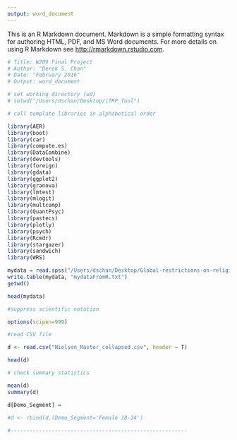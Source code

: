 ```yaml
---
output: word_document
---
```

This is an R Markdown document. Markdown is a simple formatting syntax for authoring HTML, PDF, and MS Word documents. For more details on using R Markdown see <http://rmarkdown.rstudio.com>.

```r

# Title: W209 Final Project
# Author: "Derek S. Chan"
# Date: "February 2016"
# Output: word_document

# set working directory (wd)
# setwd("/Users/dschan/Desktop/iTRP_Tool")

# call template libraries in alphabetical order

library(AER)
library(boot)
library(car)
library(compute.es)
library(DataCombine)
library(devtools)
library(foreign)
library(gdata)
library(ggplot2)
library(granova)
library(lmtest)
library(mlogit)
library(multcomp)
library(QuantPsyc)
library(pastecs)
library(plotly)
library(psych)
library(Rcmdr)
library(stargazer)
library(sandwich)
library(WRS)

mydata = read.spss("/Users/dschan/Desktop/Global-restrictions-on-religion-2007-2013/RestrictionsPublicDataset.sav", to.data.frame=TRUE)
write.table(mydata, "mydataFromR.txt")
getwd()

head(mydata)

#suppress scientific notation

options(scipen=999)

#read CSV file

d <- read.csv("Nielsen_Master_collapsed.csv", header = T)

head(d)

# check summary statistics

mean(d) 
summary(d)

d[Demo_Segment] = 
  
#d <- rbind(d,(Demo_Segment='Female 18-24')

#--------------------------------------------------------
```
